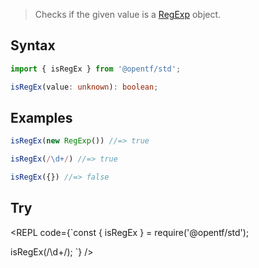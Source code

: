 
> Checks if the given value is a [RegExp](https://developer.mozilla.org/en-US/docs/Web/JavaScript/Reference/Global_Objects/RegExp) object.

## Syntax

```ts
import { isRegEx } from '@opentf/std';

isRegEx(value: unknown): boolean;
```

## Examples

```ts
isRegEx(new RegExp()) //=> true

isRegEx(/\d+/) //=> true

isRegEx({}) //=> false
```

## Try

<REPL code={`const { isRegEx } = require('@opentf/std');

isRegEx(/\\d+/);
`} />